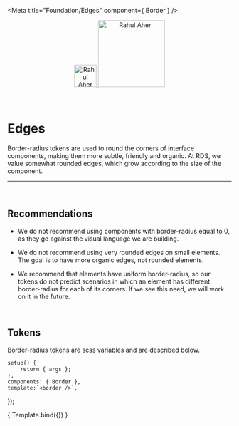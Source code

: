 
<Meta title="Foundation/Edges" component={ Border } />

<div align="center" style={{display: 'flex'}}>
    <a href="https://rahulaher.netlify.app">
        <img src="../../../img/logo/glyph-black-colored.svg" alt="Rahul Aher logo" width="50" />
        <img src="../../../img/logo/word-black-colored.svg" alt="Rahul Aher" width="150" />
    </a>
</div>

<br />
<br />

# Edges

Border-radius tokens are used to round the corners of interface components, 
making them more subtle, friendly and organic. At RDS, we value somewhat 
rounded edges, which grow according to the size of the component.

<hr />
<br />

## Recommendations

- We do not recommend using components with border-radius equal to 0, as they 
go against the visual language we are building.

- We do not recommend using very rounded edges on small elements. The goal is 
to have more organic edges, not rounded elements.

- We recommend that elements have uniform border-radius, so our tokens do not 
predict scenarios in which an element has different border-radius for each of 
its corners. If we see this need, we will work on it in the future.

<br />

## Tokens
Border-radius tokens are scss variables and are described below.
<br />

	setup() {
		return { args };
	},
	components: { Border },
	template:`<border />`,
});

<Story name="border">
	{ Template.bind({}) }
</Story>
